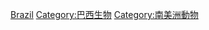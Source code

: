 {{Catnav|頁面分類|各種主題的頁面分類|按國家分類|各國生物|巴西生物}}
{{Catnav|頁面分類|各種主題的頁面分類|按國家分類|各國生物|各國動物}}
{{Commons category|Animals of Brazil}}

[[Category:各國動物|Brazil]]
[[Category:巴西生物|Category:巴西生物]]
[[Category:南美洲動物|Category:南美洲動物]]